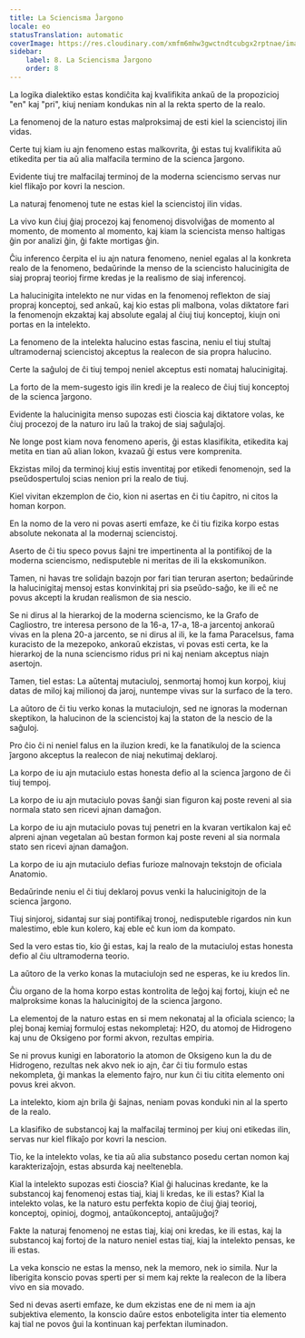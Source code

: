 ```yaml
---
title: La Sciencisma Ĵargono
locale: eo
statusTranslation: automatic
coverImage: https://res.cloudinary.com/xmfm6mhw3gwctndtcubgx2rptnae/image/upload/v1741354419/small_cover_la_gran_rebelion_28716e29d2.webp
sidebar:
    label: 8. La Sciencisma Ĵargono
    order: 8
---
```

La logika dialektiko estas kondiĉita kaj kvalifikita ankaŭ de la propozicioj "en" kaj "pri", kiuj neniam kondukas nin al la rekta sperto de la realo.

La fenomenoj de la naturo estas malproksimaj de esti kiel la sciencistoj ilin vidas.

Certe tuj kiam iu ajn fenomeno estas malkovrita, ĝi estas tuj kvalifikita aŭ etikedita per tia aŭ alia malfacila termino de la scienca ĵargono.

Evidente tiuj tre malfacilaj terminoj de la moderna sciencismo servas nur kiel flikaĵo por kovri la nescion.

La naturaj fenomenoj tute ne estas kiel la sciencistoj ilin vidas.

La vivo kun ĉiuj ĝiaj procezoj kaj fenomenoj disvolviĝas de momento al momento, de momento al momento, kaj kiam la sciencista menso haltigas ĝin por analizi ĝin, ĝi fakte mortigas ĝin.

Ĉiu inferenco ĉerpita el iu ajn natura fenomeno, neniel egalas al la konkreta realo de la fenomeno, bedaŭrinde la menso de la sciencisto halucinigita de siaj propraj teorioj firme kredas je la realismo de siaj inferencoj.

La halucinigita intelekto ne nur vidas en la fenomenoj reflekton de siaj propraj konceptoj, sed ankaŭ, kaj kio estas pli malbona, volas diktatore fari la fenomenojn ekzaktaj kaj absolute egalaj al ĉiuj tiuj konceptoj, kiujn oni portas en la intelekto.

La fenomeno de la intelekta halucino estas fascina, neniu el tiuj stultaj ultramodernaj sciencistoj akceptus la realecon de sia propra halucino.

Certe la saĝuloj de ĉi tiuj tempoj neniel akceptus esti nomataj halucinigitaj.

La forto de la mem-sugesto igis ilin kredi je la realeco de ĉiuj tiuj konceptoj de la scienca ĵargono.

Evidente la halucinigita menso supozas esti ĉioscia kaj diktatore volas, ke ĉiuj procezoj de la naturo iru laŭ la trakoj de siaj saĝulaĵoj.

Ne longe post kiam nova fenomeno aperis, ĝi estas klasifikita, etikedita kaj metita en tian aŭ alian lokon, kvazaŭ ĝi estus vere komprenita.

Ekzistas miloj da terminoj kiuj estis inventitaj por etikedi fenomenojn, sed la pseŭdospertuloj scias nenion pri la realo de tiuj.

Kiel vivitan ekzemplon de ĉio, kion ni asertas en ĉi tiu ĉapitro, ni citos la homan korpon.

En la nomo de la vero ni povas aserti emfaze, ke ĉi tiu fizika korpo estas absolute nekonata al la modernaj sciencistoj.

Aserto de ĉi tiu speco povus ŝajni tre impertinenta al la pontifikoj de la moderna sciencismo, nedisputeble ni meritas de ili la ekskomunikon.

Tamen, ni havas tre solidajn bazojn por fari tian teruran aserton; bedaŭrinde la halucinigitaj mensoj estas konvinkitaj pri sia pseŭdo-saĝo, ke ili eĉ ne povus akcepti la krudan realismon de sia nescio.

Se ni dirus al la hierarkoj de la moderna sciencismo, ke la Grafo de Cagliostro, tre interesa persono de la 16-a, 17-a, 18-a jarcentoj ankoraŭ vivas en la plena 20-a jarcento, se ni dirus al ili, ke la fama Paracelsus, fama kuracisto de la mezepoko, ankoraŭ ekzistas, vi povas esti certa, ke la hierarkoj de la nuna sciencismo ridus pri ni kaj neniam akceptus niajn asertojn.

Tamen, tiel estas: La aŭtentaj mutaciuloj, senmortaj homoj kun korpoj, kiuj datas de miloj kaj milionoj da jaroj, nuntempe vivas sur la surfaco de la tero.

La aŭtoro de ĉi tiu verko konas la mutaciulojn, sed ne ignoras la modernan skeptikon, la halucinon de la sciencistoj kaj la staton de la nescio de la saĝuloj.

Pro ĉio ĉi ni neniel falus en la iluzion kredi, ke la fanatikuloj de la scienca ĵargono akceptus la realecon de niaj nekutimaj deklaroj.

La korpo de iu ajn mutaciulo estas honesta defio al la scienca ĵargono de ĉi tiuj tempoj.

La korpo de iu ajn mutaciulo povas ŝanĝi sian figuron kaj poste reveni al sia normala stato sen ricevi ajnan damaĝon.

La korpo de iu ajn mutaciulo povas tuj penetri en la kvaran vertikalon kaj eĉ alpreni ajnan vegetalan aŭ bestan formon kaj poste reveni al sia normala stato sen ricevi ajnan damaĝon.

La korpo de iu ajn mutaciulo defias furioze malnovajn tekstojn de oficiala Anatomio.

Bedaŭrinde neniu el ĉi tiuj deklaroj povus venki la halucinigitojn de la scienca ĵargono.

Tiuj sinjoroj, sidantaj sur siaj pontifikaj tronoj, nedisputeble rigardos nin kun malestimo, eble kun kolero, kaj eble eĉ kun iom da kompato.

Sed la vero estas tio, kio ĝi estas, kaj la realo de la mutaciuloj estas honesta defio al ĉiu ultramoderna teorio.

La aŭtoro de la verko konas la mutaciulojn sed ne esperas, ke iu kredos lin.

Ĉiu organo de la homa korpo estas kontrolita de leĝoj kaj fortoj, kiujn eĉ ne malproksime konas la halucinigitoj de la scienca ĵargono.

La elementoj de la naturo estas en si mem nekonataj al la oficiala scienco; la plej bonaj kemiaj formuloj estas nekompletaj: H2O, du atomoj de Hidrogeno kaj unu de Oksigeno por formi akvon, rezultas empiria.

Se ni provus kunigi en laboratorio la atomon de Oksigeno kun la du de Hidrogeno, rezultas nek akvo nek io ajn, ĉar ĉi tiu formulo estas nekompleta, ĝi mankas la elemento fajro, nur kun ĉi tiu citita elemento oni povus krei akvon.

La intelekto, kiom ajn brila ĝi ŝajnas, neniam povas konduki nin al la sperto de la realo.

La klasifiko de substancoj kaj la malfacilaj terminoj per kiuj oni etikedas ilin, servas nur kiel flikaĵo por kovri la nescion.

Tio, ke la intelekto volas, ke tia aŭ alia substanco posedu certan nomon kaj karakterizaĵojn, estas absurda kaj neeltenebla.

Kial la intelekto supozas esti ĉioscia? Kial ĝi halucinas kredante, ke la substancoj kaj fenomenoj estas tiaj, kiaj li kredas, ke ili estas? Kial la intelekto volas, ke la naturo estu perfekta kopio de ĉiuj ĝiaj teorioj, konceptoj, opinioj, dogmoj, antaŭkonceptoj, antaŭjuĝoj?

Fakte la naturaj fenomenoj ne estas tiaj, kiaj oni kredas, ke ili estas, kaj la substancoj kaj fortoj de la naturo neniel estas tiaj, kiaj la intelekto pensas, ke ili estas.

La veka konscio ne estas la menso, nek la memoro, nek io simila. Nur la liberigita konscio povas sperti per si mem kaj rekte la realecon de la libera vivo en sia movado.

Sed ni devas aserti emfaze, ke dum ekzistas ene de ni mem ia ajn subjektiva elemento, la konscio daŭre estos enboteligita inter tia elemento kaj tial ne povos ĝui la kontinuan kaj perfektan iluminadon.

